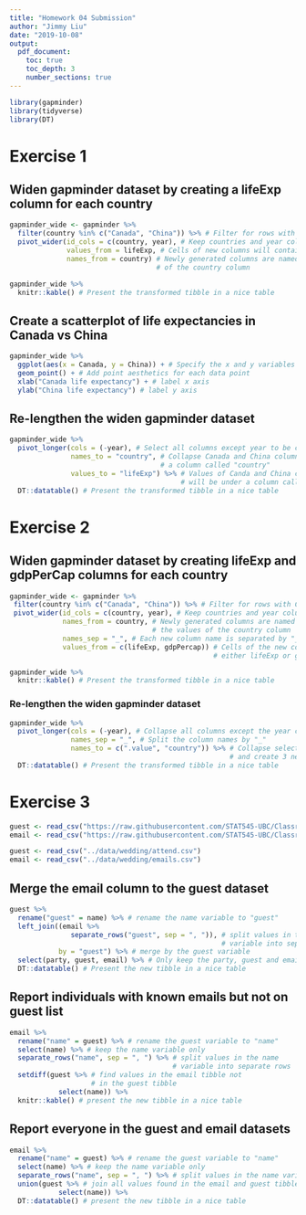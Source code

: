 ```yaml
---
title: "Homework 04 Submission"
author: "Jimmy Liu"
date: "2019-10-08"
output: 
  pdf_document:
    toc: true
    toc_depth: 3
    number_sections: true
---
```


\newpage

```r
library(gapminder)
library(tidyverse)
library(DT)
```

# Exercise 1

## Widen gapminder dataset by creating a lifeExp column for each country
```r
gapminder_wide <- gapminder %>% 
  filter(country %in% c("Canada", "China")) %>% # Filter for rows with Canada or China
  pivot_wider(id_cols = c(country, year), # Keep countries and year columns
              values_from = lifeExp, # Cells of new columns will contain lifeExp values
              names_from = country) # Newly generated columns are named by the values
                                    # of the country column

gapminder_wide %>% 
  knitr::kable() # Present the transformed tibble in a nice table
```

## Create a scatterplot of life expectancies in Canada vs China
```r
gapminder_wide %>% 
  ggplot(aes(x = Canada, y = China)) + # Specify the x and y variables for ggplot
  geom_point() + # Add point aesthetics for each data point
  xlab("Canada life expectancy") + # label x axis
  ylab("China life expectancy") # label y axis
```

## Re-lengthen the widen gapminder dataset
```r
gapminder_wide %>% 
  pivot_longer(cols = (-year), # Select all columns except year to be collapsed
               names_to = "country", # Collapse Canada and China columns to 
                                     # a column called "country"
               values_to = "lifeExp") %>% # Values of Canda and China columns
                                          # will be under a column called "lifeExp" 
  DT::datatable() # Present the transformed tibble in a nice table
```

# Exercise 2

## Widen gapminder dataset by creating lifeExp and gdpPerCap columns for each country
```r
gapminder_wide <- gapminder %>% 
 filter(country %in% c("Canada", "China")) %>% # Filter for rows with Canada or China
 pivot_wider(id_cols = c(country, year), # Keep countries and year columns
             names_from = country, # Newly generated columns are named by
                                   # the values of the country column
             names_sep = "_", # Each new column name is separated by "_"
             values_from = c(lifeExp, gdpPercap)) # Cells of the new columns will contain
                                                  # either lifeExp or gdpPerCap values

gapminder_wide %>% 
  knitr::kable() # Present the transformed tibble in a nice table
```

### Re-lengthen the widen gapminder dataset
```r
gapminder_wide %>% 
  pivot_longer(cols = (-year), # Collapse all columns except the year column
               names_sep = "_", # Split the column names by "_"
               names_to = c(".value", "country")) %>% # Collapse selected columns
                                                      # and create 3 new columns
  DT::datatable() # Present the transformed tibble in a nice table
```


# Exercise 3

```r
guest <- read_csv("https://raw.githubusercontent.com/STAT545-UBC/Classroom/master/data/wedding/attend.csv")
email <- read_csv("https://raw.githubusercontent.com/STAT545-UBC/Classroom/master/data/wedding/emails.csv")
```

```r
guest <- read_csv("../data/wedding/attend.csv")
email <- read_csv("../data/wedding/emails.csv")
```

## Merge the email column to the guest dataset
```r
guest %>% 
  rename("guest" = name) %>% # rename the name variable to "guest"
  left_join((email %>% 
               separate_rows("guest", sep = ", ")), # split values in the guest 
                                                    # variable into separate rows
            by = "guest") %>% # merge by the guest variable
  select(party, guest, email) %>% # Only keep the party, guest and email columns
  DT::datatable() # Present the new tibble in a nice table
```

## Report individuals with known emails but not on guest list
```r
email %>% 
  rename("name" = guest) %>% # rename the guest variable to "name"
  select(name) %>% # keep the name variable only
  separate_rows("name", sep = ", ") %>% # split values in the name 
                                        # variable into separate rows
  setdiff(guest %>% # find values in the email tibble not 
                    # in the guest tibble
            select(name)) %>%
  knitr::kable() # present the new tibble in a nice table
```

## Report everyone in the guest and email datasets
```r
email %>% 
  rename("name" = guest) %>% # rename the guest variable to "name"
  select(name) %>% # keep the name variable only
  separate_rows("name", sep = ", ") %>% # split values in the name variable into separate rows
  union(guest %>% # join all values found in the email and guest tibble into a single tibble
            select(name)) %>% 
  DT::datatable() # present the new tibble in a nice table
```

